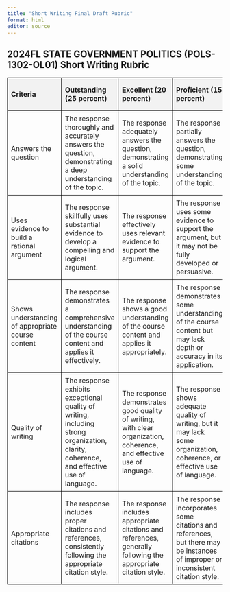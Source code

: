 ```yaml
---
title: "Short Writing Final Draft Rubric"
format: html
editor: source
---
```


<style>
table {
  border-collapse: collapse;
  width: 100%;
}

th, td {
  border: 1px solid black;
  padding: 8px;
  text-align: left;
}

th {
  background-color: #f2f2f2;
}
</style>


<h2>2024FL STATE GOVERNMENT POLITICS (POLS-1302-OL01) Short Writing Rubric</h2>

<table>
  <tr>
    <th>Criteria</th>
    <th>Outstanding (25 percent)</th>
    <th>Excellent (20 percent)</th>
    <th>Proficient (15 percent)</th>
    <th>Satisfactory (10 percent)</th>
    <th>Needs Improvement (5 percent)</th>
  </tr>
  <tr>
    <td>Answers the question</td>
    <td>The response thoroughly and accurately answers the question, demonstrating a deep understanding of the topic.</td>
    <td>The response adequately answers the question, demonstrating a solid understanding of the topic.</td>
    <td>The response partially answers the question, demonstrating some understanding of the topic.</td>
    <td>The response somewhat addresses the question but lacks clarity or depth of understanding.</td>
    <td>The response does not answer the question or demonstrates a lack of understanding of the topic.</td>
  </tr>
  <tr>
    <td>Uses evidence to build a rational argument</td>
    <td>The response skillfully uses substantial evidence to develop a compelling and logical argument.</td>
    <td>The response effectively uses relevant evidence to support the argument.</td>
    <td>The response uses some evidence to support the argument, but it may not be fully developed or persuasive.</td>
    <td>The response presents limited or weak evidence to support the argument.</td>
    <td>The response lacks sufficient evidence to support the argument.</td>
  </tr>
  <tr>
    <td>Shows understanding of appropriate course content</td>
    <td>The response demonstrates a comprehensive understanding of the course content and applies it effectively.</td>
    <td>The response shows a good understanding of the course content and applies it appropriately.</td>
    <td>The response demonstrates some understanding of the course content but may lack depth or accuracy in its application.</td>
    <td>The response shows limited understanding of the course content and fails to apply it effectively.</td>
    <td>The response does not demonstrate a clear understanding of the course content or fails to apply it appropriately.</td>
  </tr>
  <tr>
    <td>Quality of writing</td>
    <td>The response exhibits exceptional quality of writing, including strong organization, clarity, coherence, and effective use of language.</td>
    <td>The response demonstrates good quality of writing, with clear organization, coherence, and effective use of language.</td>
    <td>The response shows adequate quality of writing, but it may lack some organization, coherence, or effective use of language.</td>
    <td>The response has limited quality of writing, with significant issues in organization, coherence, or effective use of language.</td>
    <td>The response lacks quality of writing, with major issues in organization, coherence, or effective use of language.</td>
  </tr>
  <tr>
    <td>Appropriate citations</td>
    <td>The response includes proper citations and references, consistently following the appropriate citation style.</td>
    <td>The response includes appropriate citations and references, generally following the appropriate citation style.</td>
    <td>The response incorporates some citations and references, but there may be instances of improper or inconsistent citation style.</td>
    <td>The response lacks proper citations and references, with inconsistent or inadequate use of citation style.</td>
    <td>The response does not include appropriate citations and references, or there are significant issues with citation style.</td>
  </tr>
</table>


</html>